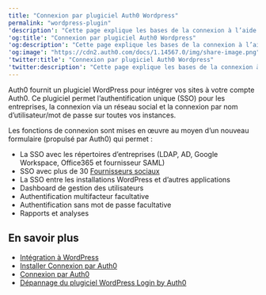 ```yaml
---
title: "Connexion par plugiciel Auth0 Wordpress"
permalink: "wordpress-plugin"
'description': "Cette page explique les bases de la connexion à l’aide du plugiciel Auth0 WordPress"
'og:title': "Connexion par plugiciel Auth0 Wordpress"
'og:description': "Cette page explique les bases de la connexion à l’aide du plugiciel Auth0 WordPress"
'og:image': "https://cdn2.auth0.com/docs/1.14567.0/img/share-image.png"
'twitter:title': "Connexion par plugiciel Auth0 Wordpress"
'twitter:description': "Cette page explique les bases de la connexion à l’aide du plugiciel Auth0 WordPress"
---
```


Auth0 fournit un plugiciel WordPress pour intégrer vos sites à votre compte Auth0. Ce plugiciel permet l’authentification unique (<Tooltip href="/docs/fr-ca/glossary?term=single-sign-on" tip="Authentification unique (SSO)
Service qui, après qu’un utilisateur se soit connecté à une application, le connecte automatiquement à d’autres applications." cta="Voir le glossaire">SSO</Tooltip>) pour les entreprises, la connexion via un réseau social et la connexion par nom d’utilisateur/mot de passe sur toutes vos instances.

Les fonctions de connexion sont mises en œuvre au moyen d’un nouveau formulaire (propulsé par Auth0) qui permet :

* La SSO avec les répertoires d’entreprises (LDAP, AD, Google Workspace, Office365 et fournisseur <Tooltip href="/docs/fr-ca/glossary?term=security-assertion-markup-language" tip="Security Assertion Markup Language (SAML)
Protocole normalisé permettant à deux parties d’échanger des informations d’authentification sans mot de passe." cta="Voir le glossaire">SAML</Tooltip>)
* SSO avec plus de 30 [Fournisseurs sociaux](/docs/fr-ca/identityproviders)
* La SSO entre les installations WordPress et d’autres applications
* Dashboard de gestion des utilisateurs
* Authentification multifacteur facultative
* Authentification sans mot de passe facultative
* Rapports et analyses

## En savoir plus

* [Intégration à WordPress](/docs/fr-ca/customize/integrations/cms/wordpress-plugin/integrate-with-wordpress)
* [Installer Connexion par Auth0](/docs/fr-ca/customize/integrations/cms/wordpress-plugin/install-login-by-auth0)
* [Connexion par Auth0](/docs/fr-ca/customize/integrations/cms/wordpress-plugin/configure-login-by-auth0)
* [Dépannage du plugiciel WordPress Login by Auth0](/docs/fr-ca/customize/integrations/cms/wordpress-plugin/troubleshoot-login-by-auth0)